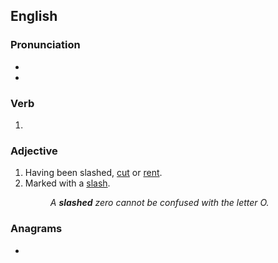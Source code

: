 ==English==

===Pronunciation===
* {{IPA|en|/slæʃt/}}
* {{rhymes|en|æʃt|s=1}}

===Verb===
{{head|en|verb form}}

# {{en-past of|slash}}

===Adjective===
{{en-adj|-}}

# Having been slashed, [[cut]] or [[rent]].
# Marked with a [[slash]].
#: ''A '''slashed''' zero cannot be confused with the letter O.''

===Anagrams===
* {{anagrams|en|a=adehlss|Shadles|adshels|hassled}}